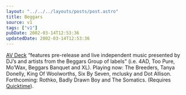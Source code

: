 ```yaml
---
layout: "../../../layouts/posts/post.astro"
title: Beggars
source: v1
tags: ["v1"]
pubDate: 2002-03-14T12:53:36
updatedDate: 2002-03-14T12:53:36
---
```


[AV Deck][1] &#8220;features pre-release and live independent music presented by DJ&#8217;s and artists from the Beggars Group of labels&#8221; (i.e. 4AD, Too Pure, Mo&#8217;Wax, Beggars Banquet and XL). Playing now: The Breeders, Tanya Donelly, King Of Woolworths, Six By Seven, mclusky and Dot Allison. Forthcoming: Rothko, Badly Drawn Boy and The Somatics. (Requires [Quicktime][2]).

[1]: http://www.avdeck.com/
[2]: http://www.apple.com/quicktime/
